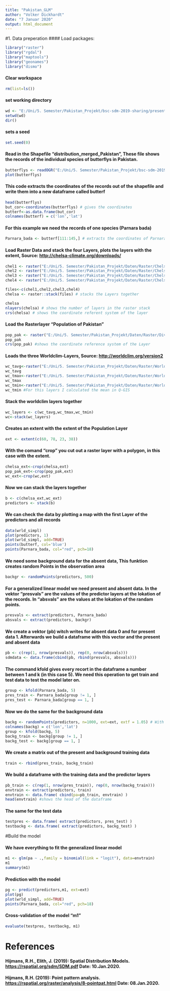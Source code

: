 ---
title: "Pakistan_GLM"
author: "Volker Dickhardt"
date: "7 Januar 2020"
output: html_document
---
#1. Data preperation
#### Load packages:
```{r}
library("raster")
library("rgdal")
library("maptools")
library("geonames")
library("dismo")
```

#### Clear workspace
```{r}
rm(list=ls())
```

#### set working directory
```{r}
wd <- "E:/Uni/5. Semester/Pakistan_Projekt/bsc-sdm-2019-sharing/presentations/GLM_Volker"
setwd(wd)
dir()
```

#### sets a seed
```{r}
set.seed(0)
```

#### Read in the Shapefile "distribution_merged_Pakistan", These file shows the records of the individual species of butterflys in Pakistan.
```{r}
butterflys <- readOGR("E:/Uni/5. Semester/Pakistan_Projekt/bsc-sdm-2019/data/distribution/distribution_merged_Pakistan")
plot(butterflys)
```

#### This code extracts the coordinates of the records out of the shapefile and write them into a new dataframe called butterf
```{r}
head(butterflys)
but_cor<-coordinates(butterflys) # gives the coordinates
butterf<-as.data.frame(but_cor)
colnames(butterf) = c('lon','lat')

```

#### For this example we need the records of one species (Parnara bada)
```{r}
Parnara_bada <- butterf[111:145,] # extracts the coordinates of Parnara bada
```

#### Load Raster Data and stack the four Layers, plots the layers with the extent, Source: <http://chelsa-climate.org/downloads/>
```{r}
chel1 <- raster("E:/Uni/5. Semester/Pakistan_Projekt/Daten/Raster/Chelsa/annual_global_prec/CHELSA_bio10_12.tif")
chel2 <- raster("E:/Uni/5. Semester/Pakistan_Projekt/Daten/Raster/Chelsa/Annual_mean_Temperature/anual_mean_T.tif")
chel3 <- raster("E:/Uni/5. Semester/Pakistan_Projekt/Daten/Raster/Chelsa/Precipitation of Warmest Quarter/CHELSA_bio10_18.tif")
chel4 <- raster("E:/Uni/5. Semester/Pakistan_Projekt/Daten/Raster/Chelsa/warmest_quarter_mean_T_global/CHELSA_bio10_10.tif")

files<-c(chel1,chel2,chel3,chel4)
chelsa <- raster::stack(files) # stacks the Layers together

chelsa
nlayers(chelsa) # shows the number of layers in the raster stack
crs(chelsa) # shows the coordinate referent system of the layer
```

#### Load the Rasterlayer "Population of Pakistan"
```{r}
pop_pak <- raster("E:/Uni/5. Semester/Pakistan_Projekt/Daten/Raster/DivaGIS/pop_pak.tif")
pop_pak
crs(pop_pak) #shows the coordinate reference system of the Layer
```

#### Loads the three Worldclim-Layers, Source: <http://worldclim.org/version2>
```{r}
wc_tavg<-raster("E:/Uni/5. Semester/Pakistan_Projekt/Daten/Raster/Worldclim/worldclim_temp_avg/tavg_mean.tif",pattern = ".tif", full.names = TRUE)
wc_tavg
wc_tmax<-raster("E:/Uni/5. Semester/Pakistan_Projekt/Daten/Raster/Worldclim/worldclim_temp_max/tmax_mean.tif",pattern = ".tif", full.names = TRUE)
wc_tmax
wc_tmin<-raster("E:/Uni/5. Semester/Pakistan_Projekt/Daten/Raster/Worldclim/worldclim_temp_min/tmin_mean.tif",pattern = ".tif", full.names = TRUE)
wc_tmin #For this layers I calculated the mean in Q-GIS
```

#### Stack the worldclim layers together
```{r}
wc_layers <- c(wc_tavg,wc_tmax,wc_tmin)
wc<-stack(wc_layers)
```

#### Creates an extent with the extent of the Population Layer
```{r}
ext <- extent(c(60, 78, 23, 38))
```

#### With the comand "crop" you cut out a raster layer with a polygon, in this case with the extent.
```{r}
chelsa_ext<-crop(chelsa,ext)
pop_pak_ext<-crop(pop_pak,ext)
wc_ext<-crop(wc,ext)
```
#### Now we can stack the layers together
```{r}
b <- c(chelsa_ext,wc_ext)
predictors <- stack(b)
```

#### We can check the data by plotting a map with the first Layer of the predictors and all records
```{r}
data(wrld_simpl)
plot(predictors, 1)
plot(wrld_simpl, add=TRUE)
points(butterf, col='blue')
points(Parnara_bada, col="red", pch=18)
```

#### We need some background data for the absent data, This funktion creates random Points in the observation area
```{r}
backgr <- randomPoints(predictors, 500)
```

#### For a generalized linear model we need present and absent data. In the vektor "presvals" are the values of the predictor layers at the lokation of the records. In "absvals" are the values at the lokation of the randam points.
```{r}
presvals <- extract(predictors, Parnara_bada)
absvals <- extract(predictors, backgr)
```

#### We create a vektor (pb) witch writes for absent data 0 and for present data 1. Afterwards we build a dataframe with this vector and the present and absent data
```{r}
pb <- c(rep(1, nrow(presvals)), rep(0, nrow(absvals)))
sdmdata <- data.frame(cbind(pb, rbind(presvals, absvals)))
```

#### The command kfold gives every recort in the dataframe a number between 1 and k (in this case 5). We need this operation to get train and test data to test the model later on.
```{r}
group <- kfold(Parnara_bada, 5)
pres_train <- Parnara_bada[group != 1, ]
pres_test <- Parnara_bada[group == 1, ]
```

#### Now we do the same for the background data
```{r}
backg <- randomPoints(predictors, n=1000, ext=ext, extf = 1.05) # With extf the extent increases
colnames(backg) = c('lon','lat')
group <- kfold(backg, 5)
backg_train <- backg[group != 1, ]
backg_test <- backg[group == 1, ]
```

#### We create a matrix out of the present and background training data
```{r}
train <- rbind(pres_train, backg_train)
```

#### We build a dataframe with the training data and the predictor layers
```{r}
pb_train <- c(rep(1, nrow(pres_train)), rep(0, nrow(backg_train)))
envtrain <- extract(predictors, train)
envtrain <- data.frame( cbind(pa=pb_train, envtrain) )
head(envtrain) #shows the head of the dataframe
```

#### The same for the test data
```{r}
testpres <- data.frame( extract(predictors, pres_test) )
testbackg <- data.frame( extract(predictors, backg_test) )
```


#Build the model

#### We have everything to fit the generalized linear model
```{r}
m1 <- glm(pa ~ .,family = binomial(link = "logit"), data=envtrain)
m1
summary(m1)
```

#### Prediction with the model
```{r}
pg <- predict(predictors,m1, ext=ext)
plot(pg)
plot(wrld_simpl, add=TRUE)
points(Parnara_bada, col="red", pch=18)
```

#### Cross-validation of the model "m1"
```{r}
evaluate(testpres, testbackg, m1)
```


# References

#### Hijmans, R.H., Elith, J. (2019): Spatial Distribution Models. <https://rspatial.org/sdm/SDM.pdf> Date: 10.Jan.2020.
#### Hijmans, R.H. (2019): Point pattern analysis. <https://rspatial.org/raster/analysis/8-pointpat.html> Date: 08.Jan.2020.